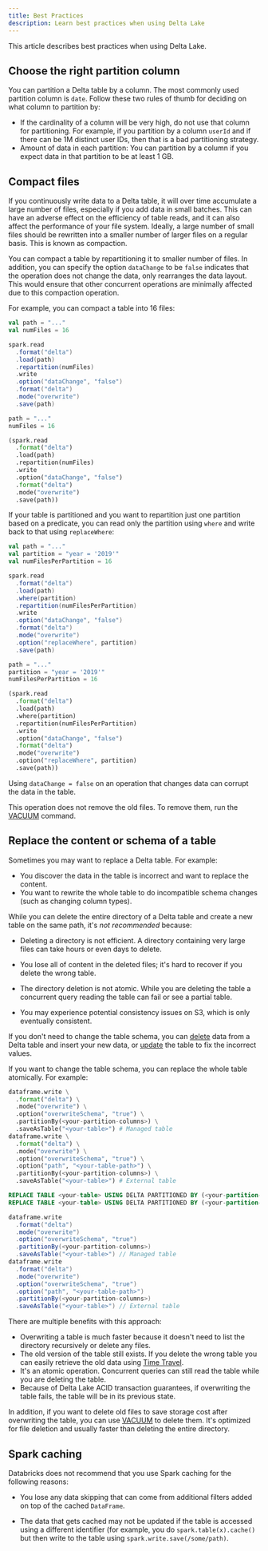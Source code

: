 ```yaml
---
title: Best Practices
description: Learn best practices when using Delta Lake
---
```


This article describes best practices when using Delta Lake.

## Choose the right partition column

You can partition a Delta table by a column. The most commonly used partition column is `date`. Follow these two rules of thumb for deciding on what column to partition by:

- If the cardinality of a column will be very high, do not use that column for partitioning. For example, if you partition by a column `userId` and if there can be 1M distinct user IDs, then that is a bad partitioning strategy.
- Amount of data in each partition: You can partition by a column if you expect data in that partition to be at least 1 GB.

## Compact files

If you continuously write data to a Delta table, it will over time accumulate a
large number of files, especially if you add data in small batches. This can
have an adverse effect on the efficiency of table reads, and it can also affect
the performance of your file system. Ideally, a large number of small files
should be rewritten into a smaller number of larger files on a regular basis.
This is known as compaction.

You can compact a table by repartitioning it to smaller number of files. In
addition, you can specify the option `dataChange` to be `false` indicates that
the operation does not change the data, only rearranges the data layout. This
would ensure that other concurrent operations are minimally affected due to this
compaction operation.

For example, you can compact a table into 16 files:

<CodeTabs>

```scala
val path = "..."
val numFiles = 16

spark.read
  .format("delta")
  .load(path)
  .repartition(numFiles)
  .write
  .option("dataChange", "false")
  .format("delta")
  .mode("overwrite")
  .save(path)
```

```python
path = "..."
numFiles = 16

(spark.read
  .format("delta")
  .load(path)
  .repartition(numFiles)
  .write
  .option("dataChange", "false")
  .format("delta")
  .mode("overwrite")
  .save(path))
```

</CodeTabs>

If your table is partitioned and you want to repartition just one partition
based on a predicate, you can read only the partition using `where` and write
back to that using `replaceWhere`:

<CodeTabs>

```scala
val path = "..."
val partition = "year = '2019'"
val numFilesPerPartition = 16

spark.read
  .format("delta")
  .load(path)
  .where(partition)
  .repartition(numFilesPerPartition)
  .write
  .option("dataChange", "false")
  .format("delta")
  .mode("overwrite")
  .option("replaceWhere", partition)
  .save(path)
```

```python
path = "..."
partition = "year = '2019'"
numFilesPerPartition = 16

(spark.read
  .format("delta")
  .load(path)
  .where(partition)
  .repartition(numFilesPerPartition)
  .write
  .option("dataChange", "false")
  .format("delta")
  .mode("overwrite")
  .option("replaceWhere", partition)
  .save(path))
```

</CodeTabs>

<Info title="Warning!" level="warning">

Using `dataChange = false` on an operation that changes data can corrupt the data in the table.

</Info>

<Info title="Note" level="info">

This operation does not remove the old files. To remove them, run the [VACUUM](/latest/delta-utility/#remove-files-no-longer-referenced-by-a-delta-table) command.

</Info>

## Replace the content or schema of a table

Sometimes you may want to replace a Delta table. For example:

- You discover the data in the table is incorrect and want to replace the content.
- You want to rewrite the whole table to do incompatible schema changes (such as changing column types).

While you can delete the entire directory of a Delta table and create a new table on the same path, it's _not recommended_ because:

- Deleting a directory is not efficient. A directory containing very large files can take hours or even days to delete.
- You lose all of content in the deleted files; it's hard to recover if you delete the wrong table.
- The directory deletion is not atomic. While you are deleting the table a concurrent query reading the table can fail or see a partial table.

- You may experience potential consistency issues on S3, which is only eventually consistent.

If you don't need to change the table schema, you can
[delete](/latest/delta-update#delete-from-a-table) data from a Delta table and insert
your new data, or [update](/latest/delta-update#update-a-table) the table to fix the
incorrect values.

If you want to change the table schema, you can replace the whole table
atomically. For example:

<CodeTabs>

```python
dataframe.write \
  .format("delta") \
  .mode("overwrite") \
  .option("overwriteSchema", "true") \
  .partitionBy(<your-partition-columns>) \
  .saveAsTable("<your-table>") # Managed table
dataframe.write \
  .format("delta") \
  .mode("overwrite") \
  .option("overwriteSchema", "true") \
  .option("path", "<your-table-path>") \
  .partitionBy(<your-partition-columns>) \
  .saveAsTable("<your-table>") # External table
```

```sql
REPLACE TABLE <your-table> USING DELTA PARTITIONED BY (<your-partition-columns>) AS SELECT ... -- Managed table
REPLACE TABLE <your-table> USING DELTA PARTITIONED BY (<your-partition-columns>) LOCATION "<your-table-path>" AS SELECT ... -- External table
```

```scala
dataframe.write
  .format("delta")
  .mode("overwrite")
  .option("overwriteSchema", "true")
  .partitionBy(<your-partition-columns>)
  .saveAsTable("<your-table>") // Managed table
dataframe.write
  .format("delta")
  .mode("overwrite")
  .option("overwriteSchema", "true")
  .option("path", "<your-table-path>")
  .partitionBy(<your-partition-columns>)
  .saveAsTable("<your-table>") // External table
```

</CodeTabs>

There are multiple benefits with this approach:

- Overwriting a table is much faster because it doesn't need to list the
  directory recursively or delete any files.
- The old version of the table still exists. If you delete the wrong table you can easily retrieve the old data using [Time Travel](/latest/delta-batch#query-an-older-snapshot-of-a-table-time-travel).
- It's an atomic operation. Concurrent queries can still read the table while you are deleting the table.
- Because of Delta Lake ACID transaction guarantees, if overwriting the table fails, the table will be in its previous state.

In addition, if you want to delete old files to save storage cost after overwriting the table, you can use [VACUUM](/latest/delta-utility#remove-files-no-longer-referenced-by-a-delta-table) to delete them. It's optimized for file deletion and usually faster than deleting the entire directory.

## Spark caching

Databricks does not recommend that you use Spark caching for the following reasons:

- You lose any data skipping that can come from additional filters added on top of the cached `DataFrame`.

- The data that gets cached may not be updated if the table is accessed using a different identifier (for example, you do `spark.table(x).cache()` but then write to the table using `spark.write.save(/some/path)`.
